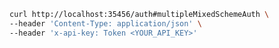 ```bash showLineNumbers copy filename="Multiple Mixed Scheme Auth usage example"
curl http://localhost:35456/auth#multipleMixedSchemeAuth \
--header 'Content-Type: application/json' \
--header 'x-api-key: Token <YOUR_API_KEY>'
```

